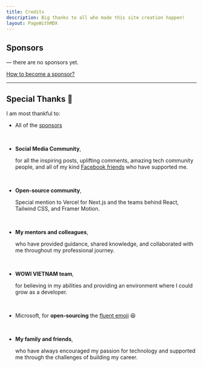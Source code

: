 ```yaml
---
title: Credits
description: Big thanks to all who made this site creation happen!
layout: PageWithMDX
---
```


## Sponsors

&mdash; there are no sponsors yet.

[How to become a sponsor?](https://github.com/sponsors/tiroxuki0)

---

## Special Thanks 🙌

I am most thankful to:

- All of the [sponsors](#sponsors)

  <br />

- **Social Media Community**,

  for all the inspiring posts, uplifting comments, amazing tech community people, and all of my kind [Facebook friends](https://www.facebook.com/minhhhhuy/) who have supported me.

  <br />

- **Open-source community**,

  Special mention to Vercel for Next.js and the teams behind React, Tailwind CSS, and Framer Motion.

  <br />

- **My mentors and colleagues**,

  who have provided guidance, shared knowledge, and collaborated with me throughout my professional journey.

  <br />

- **WOWI VIETNAM team**,

  for believing in my abilities and providing an environment where I could grow as a developer.

  <br />

- Microsoft, for **open-sourcing** the [fluent emoji](https://github.com/microsoft/fluentui-emoji) 😆

  <br />

- **My family and friends**,

  who have always encouraged my passion for technology and supported me through the challenges of building my career.
